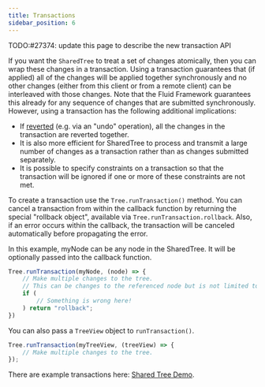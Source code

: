 ```yaml
---
title: Transactions
sidebar_position: 6
---
```


TODO:#27374: update this page to describe the new transaction API

If you want the `SharedTree` to treat a set of changes atomically, then you can wrap these changes in a transaction.
Using a transaction guarantees that (if applied) all of the changes will be applied together synchronously and no other changes (either from this client or from a remote client) can be interleaved with those changes.
Note that the Fluid Framework guarantees this already for any sequence of changes that are submitted synchronously.
However, using a transaction has the following additional implications:
-   If [reverted](./undo-redo.mdx) (e.g. via an "undo" operation), all the changes in the transaction are reverted together.
-   It is also more efficient for SharedTree to process and transmit a large number of changes as a transaction rather than as changes submitted separately.
-   It is possible to specify constraints on a transaction so that the transaction will be ignored if one or more of these constraints are not met.

To create a transaction use the `Tree.runTransaction()` method. You can cancel a transaction from within the callback function by returning the special "rollback object", available via `Tree.runTransaction.rollback`. Also, if an error occurs within the callback, the transaction will be canceled automatically before propagating the error.

In this example, myNode can be any node in the SharedTree. It will be optionally passed into the callback function.

```typescript
Tree.runTransaction(myNode, (node) => {
    // Make multiple changes to the tree.
    // This can be changes to the referenced node but is not limited to that scope.
    if (
        // Something is wrong here!
    ) return "rollback";
})
```

You can also pass a `TreeView` object to `runTransaction()`.

```typescript
Tree.runTransaction(myTreeView, (treeView) => {
	// Make multiple changes to the tree.
});
```

There are example transactions here: [Shared Tree Demo](https://github.com/microsoft/FluidExamples/tree/main/brainstorm).

